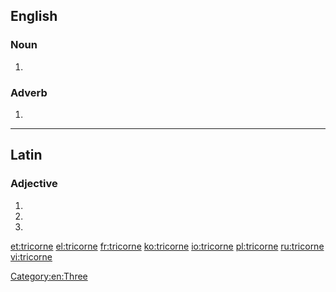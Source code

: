 ==English==

===Noun===
{{head|en|noun}}

# {{alternative spelling of|tricorn|lang=en}}

===Adverb===
{{head|en|adverb}}

# {{alternative spelling of|tricorn|lang=en}}

[[Category:en:Three]]

----

==Latin==

===Adjective===
{{la-adj-form|tricorne}}

# {{inflection of|tricornis||nom|n|s|lang=la}}
# {{inflection of|tricornis||acc|n|s|lang=la}}
# {{inflection of|tricornis||voc|n|s|lang=la}}

[[et:tricorne]]
[[el:tricorne]]
[[fr:tricorne]]
[[ko:tricorne]]
[[io:tricorne]]
[[pl:tricorne]]
[[ru:tricorne]]
[[vi:tricorne]]
